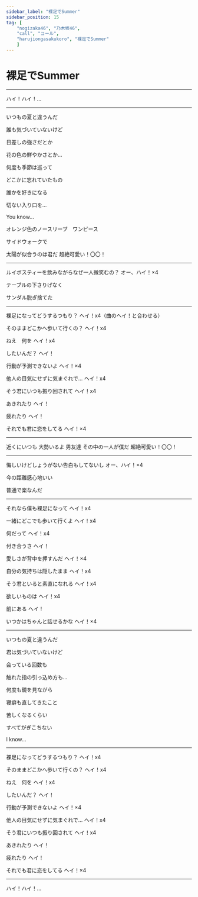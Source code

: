 ```yaml
---
sidebar_label: "裸足でSummer"
sidebar_position: 15
tag: [
    "nogizaka46", "乃木坂46",
    "call", "コール",
    "harujiongasakukoro", "裸足でSummer"
    ]
---
```


# 裸足でSummer

---

<CallHighlight>ハイ！ハイ！…</CallHighlight>

---

いつもの夏と違うんだ

誰も気づいていないけど

日差しの強さだとか

花の色の鮮やかさとか...

何度も季節は巡って

どこかに忘れていたもの

誰かを好きになる

切ない入り口を...

You know...

オレンジ色のノースリーブ　ワンピース

サイドウォークで

太陽が似合うのは君だ  <CallHighlight>超絶可愛い！〇〇！</CallHighlight>

---

ルイボスティーを飲みながらなぜ一人微笑むの？  <CallHighlight>オー、ハイ！×4</CallHighlight>

テーブルの下さりげなく

サンダル脱ぎ捨てた

---

裸足になってどうするつもり？  <CallHighlight>ヘイ！x4（曲のヘイ！と合わせる）</CallHighlight>

そのままどこかへ歩いて行くの？  <CallHighlight>ヘイ！x4</CallHighlight>

ねえ　何を  <CallHighlight>ヘイ！x4</CallHighlight>

したいんだ？  <CallHighlight>ヘイ！</CallHighlight>

行動が予測できないよ  <CallHighlight>ヘイ！×4</CallHighlight>

他人の目気にせずに気まぐれで…  <CallHighlight>ヘイ！x4</CallHighlight>

そう君にいつも振り回されて  <CallHighlight>ヘイ！x4</CallHighlight>

あきれたり  <CallHighlight>ヘイ！</CallHighlight>

疲れたり  <CallHighlight>ヘイ！</CallHighlight>

それでも君に恋をしてる  <CallHighlight>ヘイ！×4</CallHighlight>

---

近くにいつも
大勢いるよ
男友達
その中の一人が僕だ  <CallHighlight>超絶可愛い！〇〇！</CallHighlight>

---

悔しいけどしょうがない告白もしてないし  <CallHighlight>オー、ハイ！×4</CallHighlight>

今の距離感心地いい

普通で楽なんだ

---

それなら僕も裸足になって  <CallHighlight>ヘイ！x4</CallHighlight>

一緒にどこでも歩いて行くよ  <CallHighlight>ヘイ！x4</CallHighlight>

何だって  <CallHighlight>ヘイ！x4</CallHighlight>

付き合うさ  <CallHighlight>ヘイ！</CallHighlight>

愛しさが背中を押すんだ  <CallHighlight>ヘイ！×4</CallHighlight>

自分の気持ちは隠したまま  <CallHighlight>ヘイ！x4</CallHighlight>

そう君といると素直になれる  <CallHighlight>ヘイ！x4</CallHighlight>

欲しいものは  <CallHighlight>ヘイ！x4</CallHighlight>

前にある  <CallHighlight>ヘイ！</CallHighlight>

いつかはちゃんと話せるかな  <CallHighlight>ヘイ！×4</CallHighlight>

---

いつもの夏と違うんだ

君は気づいていないけど

会っている回数も

触れた指の引っ込め方も...

何度も鏡を見ながら

寝癖も直してきたこと

苦しくなるくらい

すべてがぎこちない

I know...

---


裸足になってどうするつもり？  <CallHighlight>ヘイ！x4</CallHighlight>

そのままどこかへ歩いて行くの？  <CallHighlight>ヘイ！x4</CallHighlight>

ねえ　何を  <CallHighlight>ヘイ！x4</CallHighlight>

したいんだ？  <CallHighlight>ヘイ！</CallHighlight>

行動が予測できないよ  <CallHighlight>ヘイ！×4</CallHighlight>

他人の目気にせずに気まぐれで…  <CallHighlight>ヘイ！x4</CallHighlight>

そう君にいつも振り回されて  <CallHighlight>ヘイ！x4</CallHighlight>

あきれたり  <CallHighlight>ヘイ！</CallHighlight>

疲れたり  <CallHighlight>ヘイ！</CallHighlight>

それでも君に恋をしてる  <CallHighlight>ヘイ！×4</CallHighlight>

---

<CallHighlight>ハイ！ハイ！...</CallHighlight>
